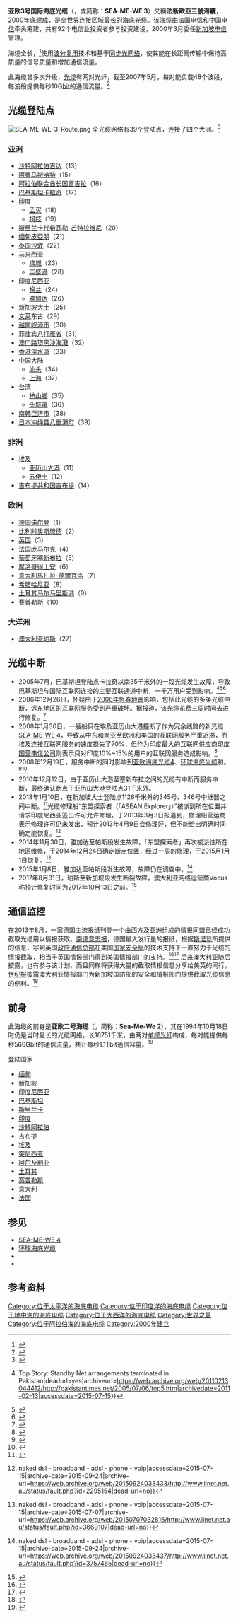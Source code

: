 '''亚欧3号国际海底光缆'''（{{lang|en|South-East Asia - Middle East - Western Europe 3}}，或简称：'''SEA-ME-WE 3'''）又稱'''法新歐亞三號海纜'''，2000年底建成，是全世界连接区域最长的[[海底光缆|海底光缆]]。该海缆由[[法国电信|法国电信]]和[[中国电信|中国电信]]牵头筹建，共有92个电信业投资者参与投资建设，2000年3月委任[[新加坡电信|新加坡电信]]管理。

海缆全长{{convert|39000|km|mi}}，<ref>{{cite web|title=Background.|url=http://www.smw3.com/smw3/SignIn/Background.aspx|publisher=SEA-ME-WE 3|date=n.d.|accessdate=2012-10-31|archive-date=2012-10-26|archive-url=https://web.archive.org/web/20121026014206/http://www.smw3.com/smw3/SignIn/Background.aspx|dead-url=no}}</ref>使用[[波分复用|波分复用]]技术和基于[[同步光网络|同步光网络]]，使其能在长距离传输中保持高质量的信号质量和增加通信流量。

此海缆曾多次升级，[[光缆|光缆]]有两对光纤，截至2007年5月，每对能负载48个波段，每波段提供每秒10G[[位元|bit]]的通信流量。<ref>{{cite web
|title=Background.
|url=http://www.smw3.com/smw3/SignIn/Background.aspx
|publisher=SEA-ME-WE 3
|date=n.d.
|accessdate=2009-01-13
|archive-date=2012-10-26
|archive-url=https://web.archive.org/web/20121026014206/http://www.smw3.com/smw3/SignIn/Background.aspx
|dead-url=no
}}</ref>

==光缆登陆点==
[[File:SEA-ME-WE-3-Route.png|thumb]]
全光缆网络有39个登陆点，连接了四个大洲。<ref>{{cite web|url=http://www.submarinecablemap.com/#/submarine-cable/seamewe-3|title=Submarine Cable Map|accessdate=2015-07-18|archive-date=2016-06-30|archive-url=https://web.archive.org/web/20160630164931/http://www.submarinecablemap.com/#/submarine-cable/seamewe-3|dead-url=no}}</ref>
{{Col-begin}}
{{Col-break}}
===亚洲===
* [[沙特阿拉伯|沙特阿拉伯]][[吉达|吉达]]（13）
* [[阿曼|阿曼]][[马斯喀特|马斯喀特]]（15）
* [[阿拉伯联合酋长国|阿拉伯联合酋长国]][[富吉拉|富吉拉]]（16）
* [[巴基斯坦|巴基斯坦]][[卡拉奇|卡拉奇]]（17）
* [[印度|印度]]
** [[孟买|孟买]]（18）
** [[柯枝|柯枝]]（19）
* [[斯里兰卡|斯里兰卡]][[代希瓦勒-芒特拉维尼|代希瓦勒-芒特拉维尼]]（20）
* [[缅甸|缅甸]][[皮亞朋|皮亞朋]]（21）
* [[泰国|泰国]][[沙敦|沙敦]]（22）
* [[马来西亚|马来西亚]]
** [[槟城|槟城]]（23）
** [[丰盛港|丰盛港]]（28）
* [[印度尼西亚|印度尼西亚]]
** [[棉兰|棉兰]]（24）
** [[雅加达|雅加达]]（26）
* [[新加坡|新加坡]][[大士_(新加坡)|大士]]（25）
* [[文莱|文莱]]东古（29）
* [[越南|越南]][[岘港市|岘港市]]（30）
* [[菲律宾|菲律宾]][[八打雁省|八打雁省]]（31）
* [[澳门|澳门]][[路環|路環]][[黑沙海灘|黑沙海灘]]（32）
* [[香港|香港]][[深水湾|深水湾]]（33）
* [[中华人民共和国|中国大陆]]
** [[汕头|汕头]]（34）
** [[上海|上海]]（37）
* [[中華民國|台湾]]
** [[枋山鄉|枋山鄉]]（35）
** [[头城镇|头城镇]]（36）
* [[南韩|南韩]][[巨济市|巨济市]]（38）
* [[日本|日本]][[冲绳县|冲绳县]][[八重瀨町|八重瀨町]]（39）

{{Col-break}}

===非洲===
* [[埃及|埃及]]
** [[亚历山大港|亚历山大港]]（11）
** [[苏伊士|苏伊士]]（12）
* [[吉布提共和国|吉布提共和国吉布提]]（14）
{{Col-break}}
===欧洲===
* [[德国|德国]][[诺尔登|诺尔登]]（1）
* [[比利时|比利时]][[奥斯滕德|奥斯滕德]]（2）
* [[英国|英国]]{{tsl|en|Goonhilly_Satellite_Earth_Station|贡希利卫星地面站|贡希利}}（3）
* [[法国|法国]][[庞马尔克_(菲尼斯泰尔省)|庞马尔克]]（4）
* [[葡萄牙|葡萄牙]][[塞新布拉|塞新布拉]]（5）
* [[摩洛哥|摩洛哥]][[得土安|得土安]]（6）
* [[意大利|意大利]][[馬扎拉-德爾瓦洛|馬扎拉-德爾瓦洛]]（7）
* [[希腊|希腊]][[哈尼亚|哈尼亚]]（8）
* [[土耳其|土耳其]][[马尔马里斯港|马尔马里斯港]]（9）
* [[賽普勒斯|賽普勒斯]]{{tsl|en|Geroskipou}}（10）
{{Col-break}}

===大洋洲===
* [[澳大利亚|澳大利亚]][[珀斯|珀斯]]（27）
{{Col-break}}
{{Col-end}}

==光缆中断==
*2005年7月，巴基斯坦登陆点卡拉奇以南35千米外的一段光缆发生故障，导致巴基斯坦与国际互联网连接的主要互联通道中断，一千万用户受到影响。<ref>{{cite web|url=http://pakistantimes.net/2005/07/06/top5.htm|title=Pakistan Times {{!}} Top Story: Standby Net arrangements terminated in Pakistan|deadurl=yes|archiveurl=https://web.archive.org/web/20110213044412/http://pakistantimes.net/2005/07/06/top5.htm|archivedate=2011-02-13|accessdate=2015-07-15}}</ref><ref>{{cite news | url=http://www.smh.com.au/news/breaking/communication-breakdown-in-pakistan/2005/06/29/1119724673577.html?from=moreStories | work=The Sydney Morning Herald | title=Communication breakdown in Pakistan | date=29 June 2005 | accessdate=2015-07-15 | archive-date=2010-09-02 | archive-url=https://web.archive.org/web/20100902150043/http://www.smh.com.au/news/breaking/communication-breakdown-in-pakistan/2005/06/29/1119724673577.html?from=moreStories | dead-url=no }}</ref><ref>{{cite news | url=http://articles.timesofindia.indiatimes.com/2005-06-28/pakistan/27867464_1_submarine-cable-ptcl-karachi | work=The Times Of India | title=Pakistan cut off from the world | date=28 June 2005 | accessdate=2015-07-15 | archive-date=2014-01-08 | archive-url=https://web.archive.org/web/20140108042911/http://articles.timesofindia.indiatimes.com/2005-06-28/pakistan/27867464_1_submarine-cable-ptcl-karachi | dead-url=no }}</ref>
*2006年12月26日，怀疑由于[[2006年恆春地震|2006年恆春地震]]影响，包括此光缆的多条光缆中断，远东地区的互联网服务受到严重破坏。据报道，该光缆花费三周时间去进行修复。<ref name="BBC-6213501">{{cite news | url = http://news.bbc.co.uk/1/hi/world/asia-pacific/6213501.stm | title = Asia phone links start to recover | publisher = BBC News | date = 28 December 2006 | accessdate = 2015-07-15 | archive-date = 2008-12-28 | archive-url = https://web.archive.org/web/20081228101602/http://news.bbc.co.uk/1/hi/world/asia-pacific/6213501.stm | dead-url = no }}</ref>
*2008年1月30日，一艘船只在埃及亚历山大港撞断了作为冗余线路的新光缆[[SEA-ME-WE_4|SEA-ME-WE 4]]，导致从中东和南亚至欧洲和美国的互联网服务严重迟滞，而埃及连接互联网服务的速度损失了70%，但作为印度最大的互联网供应商[[印度国营电信公司|印度国营电信公司]]则表示只对印度10%~15%的用户的互联网服务造成影响。<ref>{{cite web|url=http://www.bloomberg.com/apps/news?pid=20601085&sid=a3tADKd_tY3g&refer=europe|title=Bloomberg}}{{dead link|date=2017年11月 |bot=InternetArchiveBot |fix-attempted=yes }}</ref>
*2008年12月19日，服务中断的同时影响到[[亚欧海底光缆4|亚欧海底光缆4]]、[[环球海底光缆|环球海底光缆]]和{{tsl|en|GO-1}}。<ref>{{cite news | url = http://www.bloomberg.com/apps/news?pid=20601085&sid=aBa0lTN.dcoQ | title = Severed Cables in Mediterranean Disrupt Communication | publisher = Bloomberg | date = 19 December 2008 }}{{dead link|date=2017年11月 |bot=InternetArchiveBot |fix-attempted=yes }}</ref><ref>{{cite news | url = http://www.timesofmalta.com/articles/view/20081219/local/go-submarine-cable-fault-part-of-wider-number-between-italy-and-egypt | title = GO submarine cable fault part of wider disruption between Italy and Egypt | publisher = Times of Malta | date = 19 December 2008 | accessdate = 2015-07-15 | archive-date = 2008-12-25 | archive-url = https://web.archive.org/web/20081225171226/http://timesofmalta.com/articles/view/20081219/local/go-submarine-cable-fault-part-of-wider-number-between-italy-and-egypt | dead-url = no }}</ref>
*2010年12月12日，由于亚历山大港至塞新布拉之间的光缆有中断而服务中断，最终确认断点于亚历山大港登陆点31千米外。
*2013年1月10日，在新加坡大士登陆点1126千米外的345号、346号中继器之间中断。<ref>{{cite news | url = http://www.itnews.com.au/News/328876,perth-singapore-cable-severed.aspx | title = Perth-Singapore cable severed | publisher = iTnews | date = 15 January 2013 | accessdate = 2015-07-15 | archive-date = 2015-07-17 | archive-url = https://web.archive.org/web/20150717095429/http://www.itnews.com.au/News/328876,perth-singapore-cable-severed.aspx | dead-url = no }}</ref>光缆修理船“东盟探索者（「ASEAN Explorer」）”被派到所在位置并请求印度尼西亚签出许可允许修理。于2013年3月3日报道到，修理船营运商表示修理许可仍未发出，预计2013年4月9日会修理好，但不能给出明确时间确定能恢复。<ref>{{cite web|url=http://www.iinet.net.au/status/fault.php?id=2295154|title=Fault Notice 2295154 iiNet {{!}} naked dsl - broadband - adsl - phone - voip|accessdate=2015-07-15|archive-date=2015-09-24|archive-url=https://web.archive.org/web/20150924033433/http://www.iinet.net.au/status/fault.php?id=2295154|dead-url=no}}</ref>
* 2014年11月30日，雅加达至帕斯段发生故障，「东盟探索者」再次被派往所在地区维修，于2014年12月24日确定断点位置，经过一周的修理，于2015月1月1日恢复。<ref>{{cite web|url=http://www.iinet.net.au/status/fault.php?id=3669107|title=Fault Notice 3669107 iiNet {{!}} naked dsl - broadband - adsl - phone - voip|accessdate=2015-07-15|archive-date=2015-07-07|archive-url=https://web.archive.org/web/20150707032816/http://www.iinet.net.au/status/fault.php?id=3669107|dead-url=no}}</ref>
* 2015年1月8日，雅加达至帕斯段发生故障，故障仍在调查中。<ref>{{cite web|url=http://www.iinet.net.au/status/fault.php?id=3757465|title=Fault Notice 3757465 iiNet {{!}} naked dsl - broadband - adsl - phone - voip|accessdate=2015-07-15|archive-date=2015-09-24|archive-url=https://web.archive.org/web/20150924033437/http://www.iinet.net.au/status/fault.php?id=3757465|dead-url=no}}</ref>
* 2017年8月31日，珀斯至新加坡段发生断裂故障，澳大利亚网络运营商Vocus称预计修复时间为2017年10月13日之前。<ref>{{Cite web|url=https://www.landiannews.com/archives/39204.html|title=澳大利亚运营商确认珀斯至新加坡海底光缆断裂|accessdate=2017-08-31|author=|date=|publisher=蓝点网|archive-date=2017-09-01|archive-url=https://web.archive.org/web/20170901112527/https://www.landiannews.com/archives/39204.html|dead-url=no}}</ref>

==通信监控==
在2013年8月，一家德国主流报纸刊登一个由西方及亚洲组成的情报同盟已经成功截取光缆用以情报获取。[[南德意志报|南德意志报]]，德国最大发行量的报纸，根据[[爱德华·斯诺登|斯诺登]]所提供的信息，写到英国[[政府通信总部|政府通信总部]]在美国[[美国国家安全局|国家安全局]]的技术支持下一直努力于光缆的情报截取，相当于英国情报部门得到美国情报部门的支持。<ref>{{cite web|url=http://www.sueddeutsche.de/politik/internet-ueberwachung-britischer-geheimdienst-zapft-daten-aus-deutschland-ab-1.1757068|title=Süddeutsche Zeitung|date=2013-03-28|accessdate=2013-08-30|archive-date=2014-04-01|archive-url=https://web.archive.org/web/20140401114306/http://www.sueddeutsche.de/politik/internet-ueberwachung-britischer-geheimdienst-zapft-daten-aus-deutschland-ab-1.1757068|dead-url=no}}</ref><ref>{{cite web|author=John Goetz, Hans Leyendecker and Frederik Obermaier|date=2013-03-28|url=http://international.sueddeutsche.de/post/59603415442/british-officials-have-far-reaching-access-to-internet|title=British Officials Have Far-Reaching Access To Internet And Telephone Communications|accessdate=2013-08-30|archive-date=2013-08-28|archive-url=https://web.archive.org/web/20130828184348/http://international.sueddeutsche.de/post/59603415442/british-officials-have-far-reaching-access-to-internet|dead-url=no}}</ref>
后来澳大利亚随后披露，{{tsl|en|Australian_Signals_Directorate|澳大利亚国防情报局}}也有参与该计划，而且同样将获得大量的截取情报信息分享给美英的同行，[[世纪报|世纪报]]披露澳大利亚情报部门为新加坡国防部的安全和情报部门提供截取光缆信息的便利。<ref>{{cite web|url=http://www.theage.com.au/technology/technology-news/australian-spies-in-global-deal-to-tap-undersea-cables-20130828-2sr58.html|title=The Age|date=2013-03-29|accessdate=2013-08-30|archive-date=2013-12-05|archive-url=https://web.archive.org/web/20131205183204/http://www.theage.com.au/technology/technology-news/australian-spies-in-global-deal-to-tap-undersea-cables-20130828-2sr58.html|dead-url=no}}</ref>

==前身==
此海缆的前身是'''亚欧二号海缆'''（{{lang|en|South-East Asia - Middle East - Western Europe 2}}，简称：'''Sea-Me-We 2'''），其在1994年10月18日时仍是当时最长的光缆网络，长18751千米，由两对[[单模光纤|单模光纤]]构成，每对能提供每秒560Gbit的通信流量，共计每秒1.1Tbit通信容量。<ref name="Huurdeman2003">{{cite book|author=Anton A. Huurdeman|title=The Worldwide History of Telecommunications|url=http://books.google.com/books?id=SnjGRDVIUL4C&pg=PA462|accessdate=19 February 2013|date=31 July 2003|publisher=John Wiley & Sons|isbn=978-0-471-20505-0|pages=462–|archive-date=2014-06-27|archive-url=https://web.archive.org/web/20140627152635/http://books.google.com/books?id=SnjGRDVIUL4C&pg=PA462|dead-url=no}}</ref>
;登陆国家
* [[缅甸|缅甸]]
* [[新加坡|新加坡]]
* [[印度尼西亚|印度尼西亚]]
* [[巴基斯坦|巴基斯坦]]
* [[斯里兰卡|斯里兰卡]]
* [[印度|印度]]
* [[沙特阿拉伯|沙特阿拉伯]]
* [[吉布提|吉布提]]
* [[埃及|埃及]]
* [[突尼西亚|突尼西亚]]
* [[阿尔及利亚|阿尔及利亚]]
* [[土耳其|土耳其]]
* [[赛普勒斯|赛普勒斯]]
* [[意大利|意大利]]
* [[法国|法国]]

==参见==
*[[SEA-ME-WE_4|SEA-ME-WE 4]]
*[[环球海底光缆|环球海底光缆]]
*{{tsl|en|I-ME-WE|印度中东西欧海底光缆}}
*{{tsl|en|Europe_India_Gateway|欧洲印度通道}}

==参考资料==
{{reflist}}

[[Category:位于太平洋的海底电缆|Category:位于太平洋的海底电缆]]

[[Category:位于印度洋的海底电缆|Category:位于印度洋的海底电缆]]
[[Category:位于地中海的海底电缆|Category:位于地中海的海底电缆]]
[[Category:位于大西洋的海底电缆|Category:位于大西洋的海底电缆]]
[[Category:世界之最|Category:世界之最]]
[[Category:位于阿拉伯海的海底电缆|Category:位于阿拉伯海的海底电缆]]
[[Category:2000年建立|Category:2000年建立]]